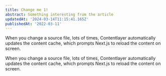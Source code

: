 ```yaml
---
title: Change me 1!
abstract: Something interesting from the article
updatedAt: '2024-03-14T11:15:41.165Z'
publishedAt: '2022-03-11'
---
```


When you change a source file, lots of times, Contentlayer automatically updates the content cache, which prompts Next.js to reload the content on screen.

When you change a source file, lots of times, Contentlayer automatically updates the content cache, which prompts Next.js to reload the content on screen.
